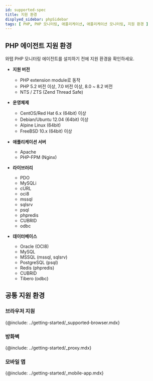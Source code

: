 ```yaml
---
id: supported-spec
title: 지원 환경
displyed_sidebar: phpSidebar
tags: [ PHP, PHP 모니터링, 애플리케이션, 애플리케이션 모니터링, 지원 환경 ]
---
```


## PHP 에이전트 지원 환경

와탭 PHP 모니터링 에이전트를 설치하기 전에 지원 환경을 확인하세요.

* **지원 버전**

  * PHP extension module로 동작
  * PHP 5.2 버전 이상, 7.0 버전 이상, 8.0 \~ 8.2 버전
  * NTS / ZTS (Zend Thread Safe)


* **운영체제**

  * CentOS/Red Hat 6.x (64bit) 이상
  * Debian/Ubuntu 12.04 (64bit) 이상
  * Alpine Linux (64bit)
  * FreeBSD 10.x (64bit) 이상

* **애플리케이션 서버**

  * Apache
  * PHP-FPM (Nginx)

* **라이브러리**

    * PDO
    * MySQLi
    * cURL
    * oci8
    * mssql
    * sqlsrv
    * psql
    * phpredis
    * CUBRID
    * odbc

* **데이터베이스**

    * Oracle (OCI8)
    * MySQL
    * MSSQL (mssql, sqlsrv)
    * PostgreSQL (psql)
    * Redis (phpredis)
    * CUBRID
    * Tibero (odbc)

## 공통 지원 환경

### 브라우저 지원

{@include: ../getting-started/_supported-browser.mdx}

### 방화벽

{@include: ../getting-started/_proxy.mdx} 

### 모바일 앱

{@include: ../getting-started/_mobile-app.mdx}  